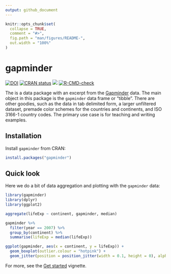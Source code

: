 ```yaml
---
output: github_document
---
```


<!-- README.md is generated from README.Rmd. Please edit that file -->

```r
knitr::opts_chunk$set(
  collapse = TRUE,
  comment = "#>",
  fig.path = "man/figures/README-",
  out.width = "100%"
)
```

# gapminder

<!-- badges: start -->
[![DOI](https://zenodo.org/badge/DOI/10.5281/zenodo.594018.svg)](https://doi.org/10.5281/zenodo.594018)
[![CRAN status](https://www.r-pkg.org/badges/version/gapminder)](https://CRAN.R-project.org/package=gapminder)
![](http://cranlogs.r-pkg.org/badges/grand-total/gapminder)
[![R-CMD-check](https://github.com/jennybc/gapminder/actions/workflows/R-CMD-check.yaml/badge.svg)](https://github.com/jennybc/gapminder/actions/workflows/R-CMD-check.yaml)
<!-- badges: end -->

The is a data package with an excerpt from the [Gapminder](https://www.gapminder.org/data/) data.
The main object in this package is the `gapminder` data frame or "tibble".
There are other goodies, such as the data in tab delimited form, a larger unfiltered dataset, premade color schemes for the countries and continents, and ISO 3166-1 country codes.
The primary use case is for teaching and writing examples.

## Installation

Install `gapminder` from CRAN:

```r
install.packages("gapminder")
```

## Quick look

Here we do a bit of data aggregation and plotting with the `gapminder` data:

```r
library(gapminder)
library(dplyr)
library(ggplot2)

aggregate(lifeExp ~ continent, gapminder, median)

gapminder %>%
  filter(year == 2007) %>%
  group_by(continent) %>%
  summarise(lifeExp = median(lifeExp))

ggplot(gapminder, aes(x = continent, y = lifeExp)) +
  geom_boxplot(outlier.colour = "hotpink") +
  geom_jitter(position = position_jitter(width = 0.1, height = 0), alpha = 1 / 4)
```

For more, see the [Get started](https://jennybc.github.io/gapminder/articles/gapminder.html) vignette.